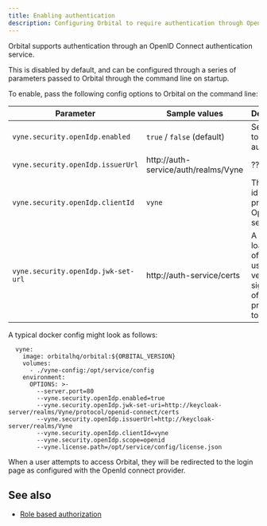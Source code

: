 ```yaml
---
title: Enabling authentication
description: Configuring Orbital to require authentication through OpenID Connect
---
```



Orbital supports authentication through an OpenID Connect authentication service.

This is disabled by default, and can be configured through a series of parameters passed to Orbital through the command line on startup.

<!-- TODO: this doesn't seem to exist
<Callout type="note" title="Quick tip">

   We provide a full tutorial on securing Orbital with Keycloak - a popular
   open source identity platform, which supports OpenID Connect.

   Take a look here

</Callout> -->

To enable, pass the following config options to Orbital on the command line:

| Parameter                           | Sample values                        | Description                                                                  |
|-------------------------------------|--------------------------------------|------------------------------------------------------------------------------|
| `vyne.security.openIdp.enabled`     | `true` / `false` (default)           | Set to `true` to enable auth                                                 |
| `vyne.security.openIdp.issuerUrl`   | http://auth-service/auth/realms/Vyne | ???                                                                          |
| `vyne.security.openIdp.clientId`    | `vyne`                               | The client id to present to OpenID server                                    |
| `vyne.security.openIdp.jwk-set-url` | http://auth-service/certs            | A url to load the set of JWK's used to verify signatures of presented tokens |

A typical docker config might look as follows:

```
  vyne:
    image: orbitalhq/orbital:${ORBITAL_VERSION}
    volumes:
      - ./vyne-config:/opt/service/config
    environment:
      OPTIONS: >-
        --server.port=80
        --vyne.security.openIdp.enabled=true
        --vyne.security.openIdp.jwk-set-uri=http://keycloak-server/realms/Vyne/protocol/openid-connect/certs
        --vyne.security.openIdp.issuerUrl=http://keycloak-server/realms/Vyne
        --vyne.security.openIdp.clientId=vyne
        --vyne.security.openIdp.scope=openid
        --vyne.license.path=/opt/service/config/license.json
```

When a user attempts to access Orbital, they will be redirected to the login page as configured with the OpenId connect provider.

## See also

 * [Role based authorization](./authorization)
